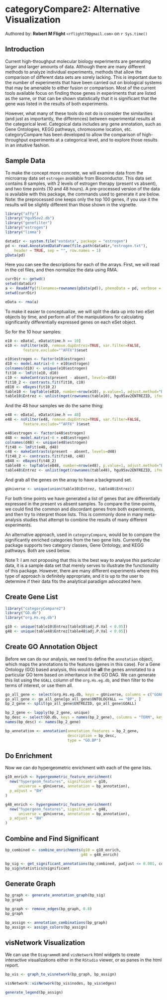 <!--
% \VignetteEngine{knitr}
% \VignetteIndexEntry{categoryCompare2: Alternative Visualization}
% \VignetteDepends{categoryCompare2, GO.db, KEGG.db, affy, hgu95av2.db, genefilter, estrogen, limma, DiagrammeR, visNetwork}
% \VignetteKeyword{categoryCompare, meta-analysis, gene ontology, kegg}
% \VignettePackage{categoryCompare2}
-->

# categoryCompare2: Alternative Visualization

Authored by: **Robert M Flight** `<rflight79@gmail.com>` on `r Sys.time()`

## Introduction

Current high-throughput molecular biology experiments are generating larger and larger amounts of data. Although there are many different methods to analyze individual experiments, methods that allow the comparison of different data sets are sorely lacking. This is important due to the number of experiments that have been carried out on biological systems that may be amenable to either fusion or comparison. Most of the current tools available focus on finding those genes in experiments that are listed as the same, or that can be shown statistically that it is significant that the gene was listed in the results of both experiments. 

However, what many of these tools do not do is consider the similarities (and just as importantly, the differences) between experimental results at the categorical level. Categoical data includes any gene annotation, such as Gene Ontologies, KEGG pathways, chromosome location, etc. categoryCompare has been developed to allow the comparison of high-throughput experiments at a categorical level, and to explore those results in an intuitive fashion.

## Sample Data

To make the concept more concrete, we will examine data from the microarray data set `estrogen` available from Bioconductor. This data set contains 8 samples, with 2 levels of estrogen therapy (present vs absent), and two time points (10 and 48 hours). A pre-processed version of the data is available with this package, the commands used to generate it are below. Note: the preprocessed one keeps only the top 100 genes, if you use it the results will be slightly different than those shown in the vignette.

```r
library("affy")
library("hgu95av2.db")
library("genefilter")
library("estrogen")
library("limma")
```

```r
datadir <- system.file("extdata", package = "estrogen")
pd <- read.AnnotatedDataFrame(file.path(datadir,"estrogen.txt"), 
  	header = TRUE, sep = "", row.names = 1)
pData(pd)
```

Here you can see the descriptions for each of the arrays. First, we will read in the cel files, and then normalize the data using RMA.

```r
currDir <- getwd()
setwd(datadir)
a <- ReadAffy(filenames=rownames(pData(pd)), phenoData = pd, verbose = TRUE)
setwd(currDir)
```

```r
eData <- rma(a)
```

To make it easier to conceptualize, we will split the data up into two eSet objects by time, and perform all of the manipulations for calculating significantly differentially expressed genes on each eSet object.

So for the 10 hour samples:

```r
e10 <- eData[, eData$time.h == 10]
e10 <- nsFilter(e10, remove.dupEntrez=TRUE, var.filter=FALSE, 
        feature.exclude="^AFFX")$eset

e10$estrogen <- factor(e10$estrogen)
d10 <- model.matrix(~0 + e10$estrogen)
colnames(d10) <- unique(e10$estrogen)
fit10 <- lmFit(e10, d10)
c10 <- makeContrasts(present - absent, levels=d10)
fit10_2 <- contrasts.fit(fit10, c10)
eB10 <- eBayes(fit10_2)
table10 <- topTable(eB10, number=nrow(e10), p.value=1, adjust.method="BH")
table10$Entrez <- unlist(mget(rownames(table10), hgu95av2ENTREZID, ifnotfound=NA))
```

And the 48 hour samples we do the same thing:

```r
e48 <- eData[, eData$time.h == 48]
e48 <- nsFilter(e48, remove.dupEntrez=TRUE, var.filter=FALSE, 
        feature.exclude="^AFFX" )$eset

e48$estrogen <- factor(e48$estrogen)
d48 <- model.matrix(~0 + e48$estrogen)
colnames(d48) <- unique(e48$estrogen)
fit48 <- lmFit(e48, d48)
c48 <- makeContrasts(present - absent, levels=d48)
fit48_2 <- contrasts.fit(fit48, c48)
eB48 <- eBayes(fit48_2)
table48 <- topTable(eB48, number=nrow(e48), p.value=1, adjust.method="BH")
table48$Entrez <- unlist(mget(rownames(table48), hgu95av2ENTREZID, ifnotfound=NA))
```

And grab all the genes on the array to have a background set.

```r
gUniverse <- unique(union(table10$Entrez, table48$Entrez))
```

For both time points we have generated a list of genes that are differentially expressed in the present vs absent samples. To compare the time-points, we could find the common and discordant genes from both experiments, and then try to interpret those lists. This is commonly done in many meta-analysis studies that attempt to combine the results of many different experiments. 

An alternative approach, used in `categoryCompare`, would be to compare the significantly enriched categories from the two gene lists. Currently the package supports two category classes, Gene Ontology, and KEGG pathways. Both are used below.

Note 1: I am not proposing that this is the best way to analyse *this* particular data, it is a sample data set that merely serves to illustrate the functionality of this package. However, there are many different experiments where this type of approach is definitely appropriate, and it is up to the user to determine if their data fits the analytical paradigm advocated here.

## Create Gene List

```r
library("categoryCompare2")
library("GO.db")
library("org.Hs.eg.db")

g10 <- unique(table10$Entrez[table10$adj.P.Val < 0.05])
g48 <- unique(table48$Entrez[table48$adj.P.Val < 0.05])
```

## Create GO Annotation Object

Before we can do our analysis, we need to define the `annotation` object, which
maps the annotations to the features (genes in this case). For a Gene Ontology (GO) based analysis, this
would be **all** the genes annotated to a particular GO term based on inheritance
in the GO DAG. We can generate this list using the `GOALL` column of the `org.Hs.eg.db`,
and then filter to the terms of interest, or use them all.

```r
go_all_gene <- select(org.Hs.eg.db, keys = gUniverse, columns = c("GOALL", "ONTOLOGYALL"))
go_all_gene <- go_all_gene[go_all_gene$ONTOLOGYALL == "BP", ]
bp_2_gene <- split(go_all_gene$ENTREZID, go_all_gene$GOALL)

bp_2_gene <- lapply(bp_2_gene, unique)
bp_desc <- select(GO.db, keys = names(bp_2_gene), columns = "TERM", keytype = "GOID")$TERM
names(bp_desc) <- names(bp_2_gene)

bp_annotation <- annotation(annotation_features = bp_2_gene,
                            description = bp_desc,
                            type = "GO.BP")
```

## Do Enrichment

Now we can do hypergeometric enrichment with each of the gene lists.

```r
g10_enrich <- hypergeometric_feature_enrichment(
  new("hypergeom_features", significant = g10,
      universe = gUniverse, annotation = bp_annotation),
  p_adjust = "BH"
)

g48_enrich <- hypergeometric_feature_enrichment(
  new("hypergeom_features", significant = g48,
      universe = gUniverse, annotation = bp_annotation),
  p_adjust = "BH"
)
```

## Combine and Find Significant

```r
bp_combined <- combine_enrichments(g10 = g10_enrich,
                                  g48 = g48_enrich)
```

```r
bp_sig <- get_significant_annotations(bp_combined, padjust <= 0.001, counts >= 2)
bp_sig@statistics@significant
```

## Generate Graph

```r
bp_graph <- generate_annotation_graph(bp_sig)
bp_graph

bp_graph <- remove_edges(bp_graph, 0.8)
bp_graph
```

```r
bp_assign <- annotation_combinations(bp_graph)
bp_assign <- assign_colors(bp_assign)
```


## visNetwork Visualization

We can use the `DiagrammeR` and `visNetwork` html widgets to create interactive
visualizations either in the `RStudio` viewer, or as panes in the html report.

```r
bp_vis <- graph_to_visnetwork(bp_graph, bp_assign)
```

```r
visNetwork::visNetwork(bp_vis$nodes, bp_vis$edges)
```


```r
generate_legend(bp_assign)
```

